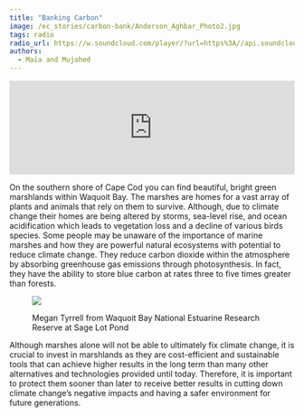 ```yaml
---
title: "Banking Carbon"
image: /ec_stories/carbon-bank/Anderson_Aghbar_Photo2.jpg
tags: radio
radio_url: https://w.soundcloud.com/player/?url=https%3A//api.soundcloud.com/tracks/176479242
authors:
  - Maia and Mujahed
---
```


<iframe width="100%" height="166" scrolling="no" frameborder="no" allow="autoplay" src="https://w.soundcloud.com/player/?url=https%3A//api.soundcloud.com/tracks/176479242&color=%23aa483f&auto_play=false&hide_related=false&show_comments=false&show_user=false&show_reposts=false&show_teaser=false&visual=false&download=true"></iframe>

On the southern shore of Cape Cod you can find beautiful, bright green marshlands within Waquoit Bay. The marshes are homes for a vast array of plants and animals that rely on them to survive. Although, due to climate change their homes are being altered by storms, sea-level rise, and ocean acidification which leads to vegetation loss and a decline of various birds species. Some people may be unaware of the importance of marine marshes and how they are powerful natural ecosystems with potential to reduce climate change. They reduce carbon dioxide within the atmosphere by absorbing greenhouse gas emissions through photosynthesis. In fact, they have the ability to store blue carbon at rates three to five times greater than forests.

<figure>
<img src ="/ec_stories/carbon-bank/Anderson_Aghbar_photo4.jpg">
<figcaption><p>Megan Tyrrell from Waquoit Bay National Estuarine Research Reserve at Sage Lot Pond</p></figcaption>
</figure>

Although marshes alone will not be able to ultimately fix climate change, it is crucial to invest in marshlands as they are cost-efficient and sustainable tools that can achieve higher results in the long term than many other alternatives and technologies provided until today. Therefore, it is important to protect them sooner than later to receive better results in cutting down climate change’s negative impacts and having a safer environment for future generations.
